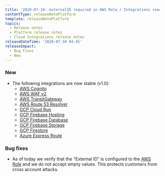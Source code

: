 ```yaml
---
title: '2020-07-10: externalID required in AWS Role / Integrations reaching 1.0'
contentType: releaseNotePlatform
template: releaseNotePlatform
topics:
  - Release notes
  - Platform release notes
  - Cloud Integrations release notes
releaseDateTime: '2020-07-10 04:45'
releaseImpact:
  - Bug Fixes
  - New
---
```


### New

* The following integrations are now stable (v1.0):
  * [AWS Cognito](https://docs.newrelic.com/docs/integrations/amazon-integrations/aws-integrations-list/amazon-cognito-monitoring-integration)
  * [AWS WAF v2](https://docs.newrelic.com/docs/integrations/amazon-integrations/aws-integrations-list/aws-waf-monitoring-integration)
  * [AWS TransitGateway](https://docs.newrelic.com/docs/integrations/amazon-integrations/aws-integrations-list/amazon-transit-gateway-monitoring-integration)
  * [AWS Route 53 Resolver](https://docs.newrelic.com/docs/integrations/amazon-integrations/aws-integrations-list/aws-route53-resolver-monitoring-integration)
  * [GCP Cloud Run](https://docs.newrelic.com/docs/integrations/google-cloud-platform-integrations/gcp-integrations-list/google-cloud-run-monitoring-integration)
  * [GCP Firebase Hosting](https://docs.newrelic.com/docs/integrations/google-cloud-platform-integrations/gcp-integrations-list/google-cloud-firebase-hosting-monitoring-integration)
  * [GCP Firebase Database](https://docs.newrelic.com/docs/integrations/google-cloud-platform-integrations/gcp-integrations-list/google-cloud-firebase-database-monitoring-integration)
  * [GCP Firebase Storage](https://docs.newrelic.com/docs/integrations/google-cloud-platform-integrations/gcp-integrations-list/google-cloud-firebase-storage-monitoring-integration)
  * [GCP Firestore](https://docs.newrelic.com/docs/integrations/google-cloud-platform-integrations/gcp-integrations-list/google-cloud-firestore-monitoring-integration)
  * [Azure Express Route](https://docs.newrelic.com/docs/integrations/microsoft-azure-integrations/azure-integrations-list/azure-express-route-monitoring-integration)

### Bug fixes

* As of today we verify that the "External ID" is configured to the [AWS Role](https://docs.newrelic.com/docs/integrations/amazon-integrations/get-started/connect-aws-infrastructure) and we do not accept empty values. This protects customers from cross account attacks.
